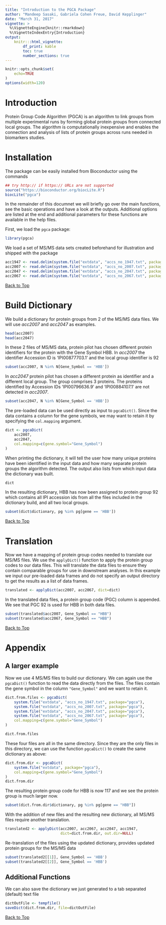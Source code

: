 ```yaml
---
title: "Introduction to the PGCA Package"
author: "Mandeep Sasaki, Gabriela Cohen Freue, David Kepplinger"
date: "March 31, 2017"
vignette: >
  %\VignetteEngine{knitr::rmarkdown}
  %\VignetteIndexEntry{Introduction}
output:
    knitr:::html_vignette:
        df_print: kable
        toc: true
        number_sections: true
---
```


```r
knitr::opts_chunk$set(
    echo=TRUE
)
options(width=120)
```
# Introduction
Protein Group Code Algorithm (PGCA) is an algorithm to link groups from multiple
experimental runs by forming global protein groups from connected local groups.
The algorithm is computationally inexpensive and enables the connection and
analysis of lists of protein groups across runs needed in biomarkers studies.

# Installation
The package can be easily installed from Bioconductor using the commands
```r
## try http:// if https:// URLs are not supported
source("https://bioconductor.org/biocLite.R")
biocLite("pgca")
```

In the remainder of this documnet we will briefly go over the main functions,
see the basic operations and have a look at the outputs. Additional options
are listed at the end and additional parameters for these functions are
available in the help files.

First, we load the `pgca` package:
```r
library(pgca)
```

We load a set of MS/MS data sets created beforehand for illustration and
shipped with the package
```r
acc1947 <- read.delim(system.file("extdata", "accs_no_1947.txt", package="pgca"))
acc2007 <- read.delim(system.file("extdata", "accs_no_2007.txt", package="pgca"))
acc2047 <- read.delim(system.file("extdata", "accs_no_2047.txt", package="pgca"))
acc2067 <- read.delim(system.file("extdata", "accs_no_2067.txt", package="pgca"))
```

[Back to Top](#TOC)

# Build Dictionary
We build a dictionary for protein groups from 2 of the MS/MS data files. We will
use _acc2007_ and _acc2047_ as examples.
```r
head(acc2007)
head(acc2047)
```
In these 2 files of MS/MS data, protein pilot has chosen different protein
identifiers for the protein with the Gene Symbol HBB. In _acc2007_ the
identifier Accession ID is 'IPI00877703.1' and the local group identifier is 92
```r
subset(acc2007, N %in% N[Gene_Symbol == 'HBB'])
```

In _acc2047_ protein pilot has chosen a different protein as identifier and
a different local group. The group comprises 3 proteins. The proteins identified
by Accession IDs 'IPI00796636.9' and 'IPI00884107.1' are not detected in
_acc2007_.
```r
subset(acc2047, N %in% N[Gene_Symbol == 'HBB'])
```

The pre-loaded data can be used directly as input to `pgcaDict()`. Since the
data contains a column for the gene symbols, we may want to retain it by
specifying the `col.mapping` argument.
```r
dict <- pgcaDict(
    acc2007,
    acc2047,
    col.mapping=c(gene.symbol="Gene_Symbol")
)
```

When printing the dictionary, it will tell the user how many unique proteins
have been identified in the input data and how many separate protein groups the
algorithm detected. The output also lists from which input data the dictionary
was built.

```r
dict
```

In the resulting dictionary, HBB has now been assigned to protein group 92
which contains all IPI accession ids from all the files included in the
dictionary build, and all two local groups.

```r
subset(dict$dictionary, pg %in% pg[gene == 'HBB'])
```

[Back to Top](#TOC)

# Translation
Now we have a mapping of protein group codes needed to translate our MS/MS
files. We use the `applyDict()` function to apply the protein group codes to
our data files. This will translate the data files to ensure they
contain comparable groups for use in downstream analyses. In this example we
input our pre-loaded data frames and do not specify an output directory to get
the results as a list of data frames.

```r
translated <- applyDict(acc2007, acc2067, dict=dict)
```

In the translated data files, a protein group code (PGC) column is appended.
We see that PGC 92 is used for HBB in both data files.
```r
subset(translated$acc2007, Gene_Symbol == "HBB")
subset(translated$acc2067, Gene_Symbol == "HBB")
```

[Back to Top](#TOC)

# Appendix
## A larger example
Now we use 4 MS/MS files to build our dictionary. We can again use the
`pgcaDict()` function to read the data directly from the files.
The files contain the gene symbol in the column `"Gene_Symbol"` and we want to
retain it.
```r
dict.from.files <- pgcaDict(
    system.file("extdata", "accs_no_1947.txt", package="pgca"),
    system.file("extdata", "accs_no_2007.txt", package="pgca"),
    system.file("extdata", "accs_no_2047.txt", package="pgca"),
    system.file("extdata", "accs_no_2067.txt", package="pgca"),
    col.mapping=c(gene.symbol="Gene_Symbol")
)

dict.from.files
```

These four files are all in the same directory. Since they are the only files in
this directory, we can use the function `pgcaDict()` to create the same
dictionary as above:
```r
dict.from.dir <- pgcaDict(
    system.file("extdata", package="pgca"),
    col.mapping=c(gene.symbol="Gene_Symbol")
)
dict.from.dir
```

The resulting protein group code for HBB is now 117 and we see the protein
group is much larger now.
```r
subset(dict.from.dir$dictionary, pg %in% pg[gene == "HBB"])
```

With the addition of new files and the resulting new dictionary, all MS/MS files
require another translation.
```r
translated2 <- applyDict(acc2007, acc2067, acc2047, acc1947,
                         dict=dict.from.dir, out.dir=NULL)
```

Re-translation of the files using the updated dictionary, provides updated
protein groups for the MS/MS data
```r
subset(translated2[[1]], Gene_Symbol == 'HBB')
subset(translated2[[2]], Gene_Symbol == 'HBB')
```

## Additional Functions
We can also save the dictionary we just generated to a tab separated (default)
text file
```r
dictOutFile <- tempfile()
saveDict(dict.from.dir, file=dictOutFile)
```

[Back to Top](#TOC)
